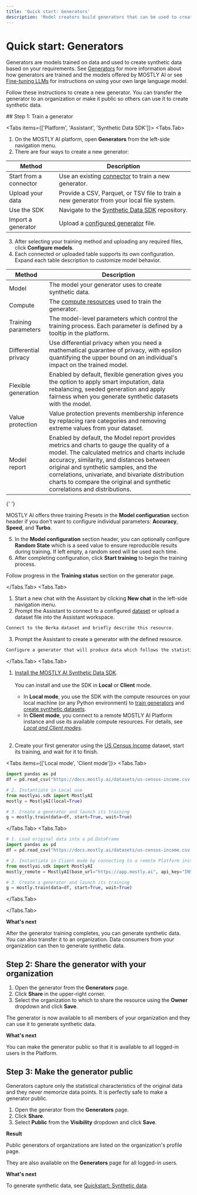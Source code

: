```yaml
---
title: 'Quick start: Generators'
description: 'Model creators build generators that can be used to create privacy-safe synthetic data.'
---
```



# Quick start: Generators

Generators are models trained on data and used to create synthetic data based on your requirements. See [Generators](/generators) for more information about how generators are trained and the models offered by MOSTLY AI or see [Fine-tuning LLMs](/fine-tuning-llms) for instructions on using your own large language model.

Follow these instructions to create a new generator. You can transfer the generator to an organization or make it public so others can use it to create synthetic data.

<Steps>
## Step 1: Train a generator

<Tabs items={['Platform', 'Assistant', 'Synthetic Data SDK']}>
<Tabs.Tab>

1. On the MOSTLY AI platform, open **Generators** from the left-side navigation menu.
2. There are four ways to create a new generator:

| Method                 | Description                                                                               |
| ---------------------- | ----------------------------------------------------------------------------------------- |
| Start from a connector | Use an existing [connector](/connectors) to train a new generator.                        |
| Upload your data       | Provide a CSV, Parquet, or TSV file to train a new generator from your local file system. |
| Use the SDK            | Navigate to the [Synthetic Data SDK](/python-sdk) repository.                             |
| Import a generator     | Upload a [configured generator](/generators/export-import#export-a-generator) file.       |

3. After selecting your training method and uploading any required files, click **Configure models**.
4. Each connected or uploaded table supports its own configuration. Expand each table description to customize model behavior.

| Method               | Description                                                                                                                                                                                                                                                                                                                                                       |
| -------------------- | ----------------------------------------------------------------------------------------------------------------------------------------------------------------------------------------------------------------------------------------------------------------------------------------------------------------------------------------------------------------- |
| Model                | The model your generator uses to create synthetic data.                                                                                                                                                                                                                                                                                                           |
| Compute              | The [compute resources](/administration/compute) used to train the generator.                                                                                                                                                                                                                                                                                     |
| Training parameters  | The model-level parameters which control the training process. Each parameter is defined by a tooltip in the platform.                                                                                                                                                                                                                                            |
| Differential privacy | Use differential privacy when you need a mathematical guarantee of privacy, with epsilon quantifying the upper bound on an individual's impact on the trained model.                                                                                                                                                                                              |
| Flexible generation  | Enabled by default, flexible generation gives you the option to apply smart imputation, data rebalancing, seeded generation and apply fairness when you generate synthetic datasets with the model.                                                                                                                                                               |
| Value protection     | Value protection prevents membership inference by replacing rare categories and removing extreme values from your dataset.                                                                                                                                                                                                                                        |
| Model report         | Enabled by default, the Model report provides metrics and charts to gauge the quality of a model. The calculated metrics and charts include accuracy, similarity, and distances between original and synthetic samples, and the correlations, univariate, and bivariate distribution charts to compare the original and synthetic correlations and distributions. |

{' '}

<Callout>MOSTLY AI offers three training Presets in the **Model configuration** section header if you don't want to configure individual parameters: **Accuracy**, **Speed**, and **Turbo**.</Callout>

5. In the **Model configuration** section header, you can optionally configure **Random State** which is a seed value to ensure reproducible results during training. If left empty, a random seed will be used each time.
6. After completing configuration, click **Start training** to begin the training process.

Follow progress in the **Training status** section on the generator page.

</Tabs.Tab>
<Tabs.Tab>

1. Start a new chat with the Assistant by clicking **New chat** in the left-side navigation menu.
2. Prompt the Assistant to connect to a configured [dataset](/datasets) or upload a dataset file into the Assistant workspace.

```bash
Connect to the Berka dataset and briefly describe this resource.
```

3. Prompt the Assistant to create a generator with the defined resource.

```bash
Configure a generator that will produce data which follows the statistical patterns of the least active accounts in the dataset.
```

</Tabs.Tab>
<Tabs.Tab>

1. [Install the MOSTLY AI Synthetic Data SDK](/python-sdk#installation).<br /><br />
   You can install and use the SDK in **Local** or **Client** mode.

   - In **Local mode**, you use the SDK with the compute resources on your local machine (or any Python environment) to [train generators](/generators/train) and [create synthetic datasets](/synthetic-datasets/generate).
   - In **Client mode**, you connect to a remote MOSTLY AI Platform instance and use its available compute resources.
     For details, see [_Local and Client modes_](/python-sdk#local-and-client-modes).<br /><br />

2. Create your first generator using the [US Census Income](/datasets#us-census-income-dataset) dataset, start its training, and wait for it to finish.

<Tabs items={['Local mode', 'Client mode']}>
<Tabs.Tab>

```python copy filename="python" {7} # 1. Load original data into a pd.DataFrame
import pandas as pd
df = pd.read_csv("https://docs.mostly.ai/datasets/us-census-income.csv.gz")

# 2. Instantiate in Local use
from mostlyai.sdk import MostlyAI
mostly = MostlyAI(local=True)

# 3. Create a generator and launch its training
g = mostly.train(data=df, start=True, wait=True)
```

</Tabs.Tab>
<Tabs.Tab>

```python copy filename="python" {7}
# 1. Load original data into a pd.DataFrame
import pandas as pd
df = pd.read_csv("https://docs.mostly.ai/datasets/us-census-income.csv.gz")

# 2. Instantiate in Client mode by connecting to a remote Platform instance
from mostlyai.sdk import MostlyAI
mostly_remote = MostlyAI(base_url="https://app.mostly.ai", api_key="INSERT_API_KEY")

# 3. Create a generator and launch its training
g = mostly.train(data=df, start=True, wait=True)
```

</Tabs.Tab>
</Tabs>

</Tabs.Tab>
</Tabs>

**What's next**

After the generator training completes, you can generate synthetic data. You can also transfer it to an organization. Data consumers from your organization can then to generate synthetic data.

## Step 2: Share the generator with your organization

1. Open the generator from the **Generators** page.
2. Click **Share** in the upper-right corner.
3. Select the organization to which to share the resource using the **Owner** dropdown and click **Save**.

The generator is now available to all members of your organization and they can use it to generate synthetic data.

**What's next**

You can make the generator public so that it is available to all logged-in users in the Platform.

## Step 3: Make the generator public

Generators capture only the statistical characteristics of the original data and they never memorize data points. It is perfectly safe to make a generator public.

1. Open the generator from the **Generators** page.
2. Click **Share**.
3. Select **Public** from the **Visibility** dropdown and click **Save**.

**Result**

Public generators of organizations are listed on the organization's profile page.

They are also available on the **Generators** page for all logged-in users.

**What's next**

To generate synthetic data, see [Quickstart: Synthetic data](data-consumers).

</Steps>
